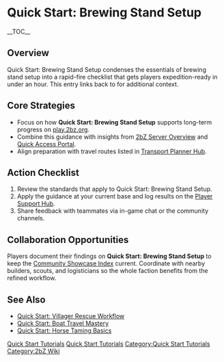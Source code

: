 {{Short description|Quick Start: Brewing Stand Setup condenses the essentials of brewing stand setup into a rapid-fire checklist that gets players expedition-ready in under an hour}}
= Quick Start: Brewing Stand Setup =
{{2bZ Navbox}}
__TOC__

== Overview ==
Quick Start: Brewing Stand Setup condenses the essentials of brewing stand setup into a
rapid-fire checklist that gets players expedition-ready in under an hour. This entry links
back to [[Category:Quick Start Tutorials|Quick Start Tutorials]] for additional context.

== Core Strategies ==
* Focus on how '''Quick Start: Brewing Stand Setup''' supports long-term progress on [[play.2bz.org]].
* Combine this guidance with insights from [[2bZ Server Overview]] and [[Quick Access Portal]].
* Align preparation with travel routes listed in [[Transport Planner Hub]].

== Action Checklist ==
# Review the [[Category:Quick Start Tutorials|Quick Start Tutorials]] standards that apply to Quick Start: Brewing Stand Setup.
# Apply the guidance at your current base and log results on the [[Player Support Hub]].
# Share feedback with teammates via in-game chat or the community channels.

== Collaboration Opportunities ==
Players document their findings on '''Quick Start: Brewing Stand Setup''' to keep the
[[Community Showcase Index]] current. Coordinate with nearby builders, scouts, and
logisticians so the whole faction benefits from the refined workflow.

== See Also ==
* [[Quick Start: Villager Rescue Workflow]]
* [[Quick Start: Boat Travel Mastery]]
* [[Quick Start: Horse Taming Basics]]

[[Category:Quick Start Tutorials]]
[[Category:2bZ Wiki]]
